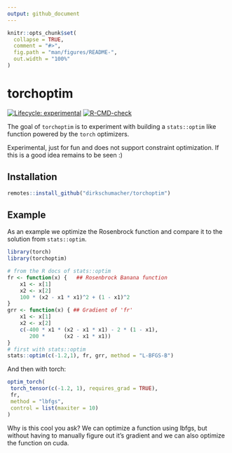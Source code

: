 ```yaml
---
output: github_document
---
```


<!-- README.md is generated from README.Rmd. Please edit that file -->

```r
knitr::opts_chunk$set(
  collapse = TRUE,
  comment = "#>",
  fig.path = "man/figures/README-",
  out.width = "100%"
)
```

# torchoptim

<!-- badges: start -->
[![Lifecycle: experimental](https://img.shields.io/badge/lifecycle-experimental-orange.svg)](https://www.tidyverse.org/lifecycle/#experimental)
[![R-CMD-check](https://github.com/dirkschumacher/torchoptim/workflows/R-CMD-check/badge.svg)](https://github.com/dirkschumacher/torchoptim/actions)
<!-- badges: end -->

The goal of `torchoptim` is to experiment with building a `stats::optim` like function powered by the `torch` optimizers.

Experimental, just for fun and does not support constraint optimization.
If this is a good idea remains to be seen :)

## Installation

``` r
remotes::install_github("dirkschumacher/torchoptim")
```

## Example

As an example we optimize the Rosenbrock function and compare it to the solution
from `stats::optim`.

```r
library(torch)
library(torchoptim)

# from the R docs of stats::optim
fr <- function(x) {   ## Rosenbrock Banana function
    x1 <- x[1]
    x2 <- x[2]
    100 * (x2 - x1 * x1)^2 + (1 - x1)^2
}
grr <- function(x) { ## Gradient of 'fr'
    x1 <- x[1]
    x2 <- x[2]
    c(-400 * x1 * (x2 - x1 * x1) - 2 * (1 - x1),
       200 *      (x2 - x1 * x1))
}
# first with stats::optim
stats::optim(c(-1.2,1), fr, grr, method = "L-BFGS-B")
```

And then with torch:

```r
optim_torch(
 torch_tensor(c(-1.2, 1), requires_grad = TRUE),
 fr,
 method = "lbfgs",
 control = list(maxiter = 10)
)
```

Why is this cool you ask? We can optimize a function using lbfgs, but without having to manually figure out it's gradient and we can also optimize the function on cuda.
